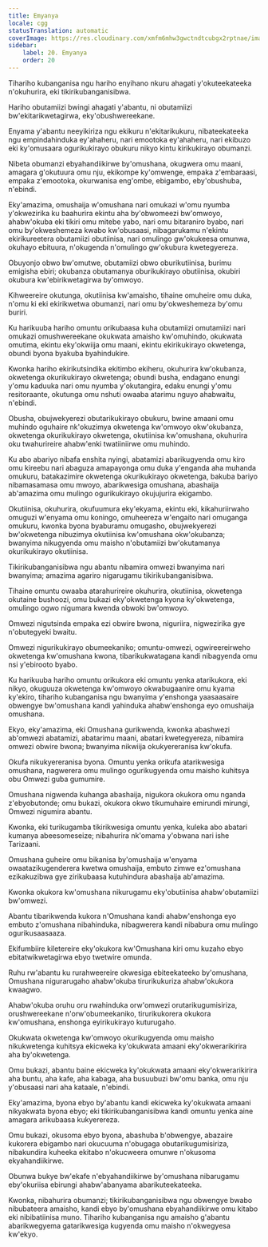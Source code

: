 ```yaml
---
title: Emyanya
locale: cgg
statusTranslation: automatic
coverImage: https://res.cloudinary.com/xmfm6mhw3gwctndtcubgx2rptnae/image/upload/v1741354419/small_cover_la_gran_rebelion_28716e29d2.webp
sidebar:
    label: 20. Emyanya
    order: 20
---
```

Tihariho kubanganisa ngu hariho enyihano nkuru ahagati y'okuteekateeka n'okuhurira, eki tikirikubanganisibwa.

Hariho obutamiizi bwingi ahagati y'abantu, ni obutamiizi bw'ekitarikwetagirwa, eky'obushwereekane.

Enyama y'abantu neeyikiriza ngu ekikuru n'ekitarikukuru, nibateekateeka ngu empindahinduka ey'ahaheru, nari emootoka ey'ahaheru, nari ekibuzo eki ky'omusaara ogurikukirayo obukuru nikyo kintu kirikukirayo obumanzi.

Nibeta obumanzi ebyahandiikirwe by'omushana, okugwera omu maani, amagara g'okutuura omu nju, ekikompe ky'omwenge, empaka z'embaraasi, empaka z'emootoka, okurwanisa eng'ombe, ebigambo, eby'obushuba, n'ebindi.

Eky'amazima, omushaija w'omushana nari omukazi w'omu nyumba y'okwezirika ku baahurira ekintu aha by'obwomeezi bw'omwoyo, ahabw'okuba eki tikiri omu mitebe yabo, nari omu bitaraniro byabo, nari omu by'okweshemeza kwabo kw'obusaasi, nibagarukamu n'ekintu ekirikureetera obutamiizi obutiinisa, nari omulingo gw'okukeesa omunwa, okuhayo ebituura, n'okugenda n'omulingo gw'okubura kwetegyereza.

Obuyonjo obwo bw'omutwe, obutamiizi obwo oburikutiinisa, burimu emigisha ebiri; okubanza obutamanya oburikukirayo obutiinisa, okubiri okubura kw'ebirikwetagirwa by'omwoyo.

Kihweereire okutunga, okutiinisa kw'amaisho, tihaine omuheire omu duka, n'omu ki eki ekirikwetwa obumanzi, nari omu by'okweshemeza by'omu buriri.

Ku harikuuba hariho omuntu orikubaasa kuha obutamiizi omutamiizi nari omukazi omushwereekane okukwata amaisho kw'omuhindo, okukwata omutima, ekintu eky'okwiija omu maani, ekintu ekirikukirayo okwetenga, obundi byona byakuba byahindukire.

Kwonka hariho ekirikutsindika ekitimbo ekiheru, okuhurira kw'okubanza, okwetenga okurikukirayo okwetenga; obundi busha, endagano enungi y'omu kaduuka nari omu nyumba y'okutangira, edaku enungi y'omu resitoraante, okutunga omu nshuti owaaba atarimu nguyo ahabwaitu, n'ebindi.

Obusha, obujwekyerezi obutarikukirayo obukuru, bwine amaani omu muhindo oguhaire nk'okuzimya okwetenga kw'omwoyo okw'okubanza, okwetenga okurikukirayo okwetenga, okutiinisa kw'omushana, okuhurira oku twahurireire ahabw'enki twatiiniirwe omu muhindo.

Ku abo abariyo nibafa enshita nyingi, abatamizi abarikugyenda omu kiro omu kireebu nari abaguza amapayonga omu duka y'enganda aha muhanda omukuru, batakazimire okwetenga okurikukirayo okwetenga, bakuba bariyo nibamasamasa omu mwoyo, abarikwesiga omushana, abashaija ab'amazima omu mulingo ogurikukirayo okujujurira ekigambo.

Okutiinisa, okuhurira, okufuumura eky'ekyama, ekintu eki, kikahuriirwaho omuguzi w'enyama omu koningo, omuheereza w'engaito nari omuganga omukuru, kwonka byona byaburamu omugasho, obujwekyerezi bw'okwetenga nibuzimya okutiinisa kw'omushana okw'okubanza; bwanyima nikugyenda omu maisho n'obutamiizi bw'okutamanya okurikukirayo okutiinisa.

Tikirikubanganisibwa ngu abantu nibamira omwezi bwanyima nari bwanyima; amazima agariro nigarugamu tikirikubanganisibwa.

Tihaine omuntu owaaba atarahurireire okuhurira, okutiinisa, okwetenga okutaine bushoozi, omu bukazi eky'okwetenga kyona ky'okwetenga, omulingo ogwo nigumara kwenda obwoki bw'omwoyo.

Omwezi nigutsinda empaka ezi obwire bwona, niguriira, nigwezirika gye n'obutegyeki bwaitu.

Omwezi nigurikukirayo obumeekaniko; omuntu-omwezi, ogwireereirweho okwetenga kw'omushana kwona, tibarikukwatagana kandi nibagyenda omu nsi y'ebirooto byabo.

Ku harikuuba hariho omuntu orikukora eki omuntu yenka atarikukora, eki nikyo, okuguuza okwetenga kw'omwoyo okwabugaanire omu kyama ky'ekiro, tihariho kubanganisa ngu bwanyima y'enshonga yaasaasaire obwengye bw'omushana kandi yahinduka ahabw'enshonga eyo omushaija omushana.

Ekyo, eky'amazima, eki Omushana gurikwenda, kwonka abashwezi ab'omwezi abatamizi, abatarimu maani, abatari kwetegyereza, nibamira omwezi obwire bwona; bwanyima nikwiija okukyereranisa kw'okufa.

Okufa nikukyereranisa byona. Omuntu yenka orikufa atarikwesiga omushana, nagwerera omu mulingo ogurikugyenda omu maisho kuhitsya obu Omwezi guba gumumire.

Omushana nigwenda kuhanga abashaija, nigukora okukora omu nganda z'ebyobutonde; omu bukazi, okukora okwo tikumuhaire emirundi mirungi, Omwezi nigumira abantu.

Kwonka, eki turikugamba tikirikwesiga omuntu yenka, kuleka abo abatari kumanya abeesomeseize; nibahurira nk'omama y'obwana nari ishe Tarizaani.

Omushana guheire omu bikanisa by'omushaija w'enyama owaatazikugenderera kwetwa omushaija, embuto zimwe ez'omushana ezikakuzibwa gye zirikubaasa kutuhindura abashaija ab'amazima.

Kwonka okukora kw'omushana nikurugamu eky'obutiinisa ahabw'obutamiizi bw'omwezi.

Abantu tibarikwenda kukora n'Omushana kandi ahabw'enshonga eyo embuto z'omushana nibahinduka, nibagwerera kandi nibabura omu mulingo ogurikusaasaaza.

Ekifumbiire kiletereire eky'okukora kw'Omushana kiri omu kuzaho ebyo ebitatwikwetagirwa ebyo twetwire omunda.

Ruhu rw'abantu ku rurahweereire okwesiga ebiteekateeko by'omushana, Omushana nigurarugaho ahabw'okuba tirurikukuriza ahabw'okukora kwaagwo.

Ahabw'okuba oruhu oru rwahinduka orw'omwezi orutarikugumisiriza, orushwereekane n'orw'obumeekaniko, tirurikukorera okukora kw'omushana, enshonga eyirikukirayo kuturugaho.

Okukwata okwetenga kw'omwoyo okurikugyenda omu maisho nikukwetenga kuhitsya ekicweka ky'okukwata amaani eky'okwerarikirira aha by'okwetenga.

Omu bukazi, abantu baine ekicweka ky'okukwata amaani eky'okwerarikirira aha buntu, aha kafe, aha kabaga, aha busuubuzi bw'omu banka, omu nju y'obusaasi nari aha kataale, n'ebindi.

Eky'amazima, byona ebyo by'abantu kandi ekicweka ky'okukwata amaani nikyakwata byona ebyo; eki tikirikubanganisibwa kandi omuntu yenka aine amagara arikubaasa kukyerereza.

Omu bukazi, okusoma ebyo byona, abashuba b'obwengye, abazaire kukorera ebigambo nari okucuuma n'obugaga obutarikugumisiriza, nibakundira kuheeka ekitabo n'okucweera omunwe n'okusoma ekyahandiikirwe.

Obunwa bukye bw'ekafe n'ebyahandiikirwe by'omushana nibarugamu eby'okuriisa ebirungi ahabw'abanyama abarikuteekateeka.

Kwonka, nibahurira obumanzi; tikirikubanganisibwa ngu obwengye bwabo nibubateera amaisho, kandi ebyo by'omushana ebyahandiikirwe omu kitabo eki nibibatiinisa muno. Tihariho kubanganisa ngu amaisho g'abantu abarikwegyema gatarikwesiga kugyenda omu maisho n'okwegyesa kw'ekyo.

